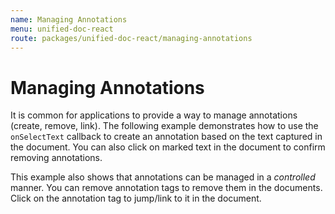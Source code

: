 ```yaml
---
name: Managing Annotations
menu: unified-doc-react
route: packages/unified-doc-react/managing-annotations
---
```



# Managing Annotations

It is common for applications to provide a way to manage annotations (create, remove, link). The following example demonstrates how to use the `onSelectText` callback to create an annotation based on the text captured in the document. You can also click on marked text in the document to confirm removing annotations.

This example also shows that annotations can be managed in a _controlled_ manner. You can remove annotation tags to remove them in the documents. Click on the annotation tag to jump/link to it in the document.

<ManagingAnnotationsExample />
